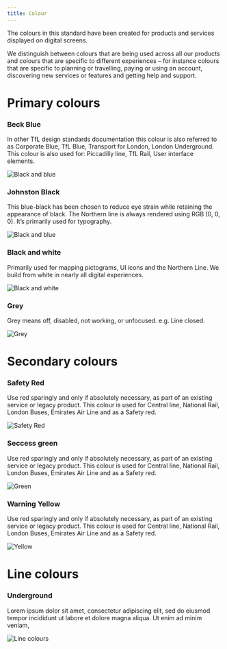 ```yaml
---
title: Colour
---
```


<PageDescription>

The colours in this standard have been created for products and
services displayed on digital screens.

We distinguish between colours that are being used across all our products and colours that are specific to different experiences – for instance colours that are specific to planning or travelling, paying or using an account, discovering new services or features and getting help and support.

</PageDescription>

# Primary colours

### Beck Blue

In other TfL design standards documentation this colour is also referred to as Corporate Blue,
TfL Blue, Transport for London, London Underground. This colour is also used for: Piccadilly line, TfL Rail, User interface elements.

<Row className="image-card-group">
  <Column colMd={12} colLg={12} noGutterSm>
    <ImageCard
      title="Beck Blue"
      subTitle="HEX - #0019AB"
      aspectRatio="2:1"
      href="/"
      >

![Black and blue](/images/BeckBlue.png)

  </ImageCard>
  </Column>
</Row>

### Johnston Black

This blue-black has been chosen to reduce eye strain while retaining the appearance of black.
The Northern line is always rendered using RGB (0, 0, 0). It’s primarily used for typography.

![Black and blue](/images/BeckBlue.png)

### Black and white

Primarily used for mapping pictograms, UI icons and the Northern Line. We build from white in nearly all digital experiences.

![Black and white](/images/BlackAndWhite2.png)

### Grey

Grey means off, disabled, not working, or unfocused. e.g. Line closed.

![Grey](/images/Grey.png)

# Secondary colours

### Safety Red

Use red sparingly and only if absolutely necessary, as part of an existing service or legacy product. This colour is used for Central line, National Rail, London Buses, Emirates Air Line and as a
Safety red.

![Safety Red](/images/Red.png)

### Seccess green

Use red sparingly and only if absolutely necessary, as part of an existing service or legacy product. This colour is used for Central line, National Rail, London Buses, Emirates Air Line and as a
Safety red.

![Green](/images/Green.png)

### Warning Yellow

Use red sparingly and only if absolutely necessary, as part of an existing service or legacy product. This colour is used for Central line, National Rail, London Buses, Emirates Air Line and as a
Safety red.

![Yellow](/images/Yellow.png)

# Line colours

### Underground

Lorem ipsum dolor sit amet, consectetur adipiscing elit, sed do eiusmod tempor incididunt ut
labore et dolore magna aliqua. Ut enim ad minim veniam,

![Line colours](/images/Lines.png)
